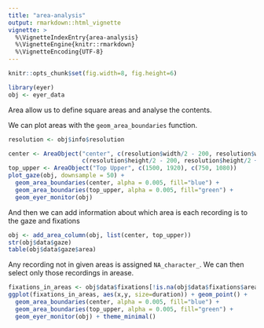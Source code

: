 ```yaml
---
title: "area-analysis"
output: rmarkdown::html_vignette
vignette: >
  %\VignetteIndexEntry{area-analysis}
  %\VignetteEngine{knitr::rmarkdown}
  %\VignetteEncoding{UTF-8}
---
```


```r
knitr::opts_chunk$set(fig.width=8, fig.height=6)
```

```r
library(eyer)
obj <- eyer_data
```

Area allow us to define square areas and analyse the contents.

We can plot areas with the `geom_area_boundaries` function.

```r
resolution <- obj$info$resolution

center <- AreaObject("center", c(resolution$width/2 - 200, resolution$width/2 + 200), 
                     c(resolution$height/2 - 200, resolution$height/2 + 200))
top_upper <- AreaObject("Top Upper", c(1500, 1920), c(750, 1080))
plot_gaze(obj, downsample = 50) + 
  geom_area_boundaries(center, alpha = 0.005, fill="blue") +
  geom_area_boundaries(top_upper, alpha = 0.005, fill="green") +
  geom_eyer_monitor(obj)
```

And then we can add information about which area is each recording is to the gaze and fixations

```r
obj <- add_area_column(obj, list(center, top_upper))
str(obj$data$gaze)
table(obj$data$gaze$area)
```

Any recording not in given areas is assigned `NA_character_`. We can then select only those recordings in arease.

```r
fixations_in_areas <- obj$data$fixations[!is.na(obj$data$fixations$area),]
ggplot(fixations_in_areas, aes(x,y, size=duration)) + geom_point() +
  geom_area_boundaries(center, alpha = 0.005, fill="blue") +
  geom_area_boundaries(top_upper, alpha = 0.005, fill="green") +
  geom_eyer_monitor(obj) + theme_minimal()
```
